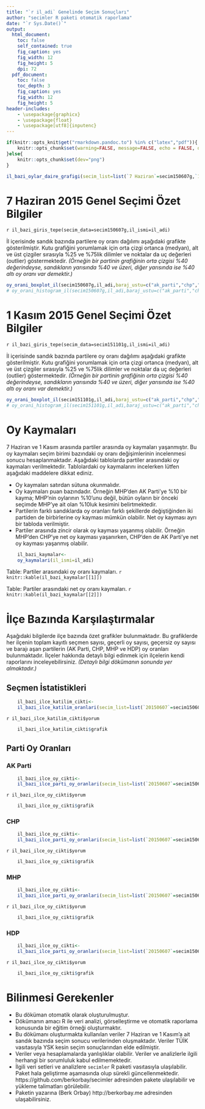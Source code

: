 ```yaml
---
title: "`r il_adi` Genelinde Seçim Sonuçları"
author: "secimler R paketi otomatik raporlama"
date: "`r Sys.Date()`"
output:
  html_document:
    toc: false
    self_contained: true
    fig_caption: yes
    fig_width: 12
    fig_height: 5
    dpi: 72
  pdf_document:
    toc: false
    toc_depth: 3
    fig_caption: yes
    fig_width: 12
    fig_height: 5
header-includes:
    - \usepackage{graphicx}
    - \usepackage{float}
    - \usepackage[utf8]{inputenc}
---
```


```r
if(knitr::opts_knit$get("rmarkdown.pandoc.to") %in% c("latex","pdf")){
    knitr::opts_chunk$set(warning=FALSE, message=FALSE, echo = FALSE, dev = "cairo_pdf",fig.pos="H",external=TRUE)
}else{
    knitr::opts_chunk$set(dev="png")    
}
```

```r
il_bazi_oylar_daire_grafigi(secim_list=list(`7 Haziran`=secim150607g,`1 Kasım`=secim151101g),il_ismi=il_adi)
```

# 7 Haziran 2015 Genel Seçimi Özet Bilgiler

`r il_bazi_giris_tepe(secim_data=secim150607g,il_ismi=il_adi)`

İl içerisinde sandık bazında partilere oy oranı dağılımı aşağıdaki grafikte gösterilmiştir. Kutu grafiğini yorumlamak için orta çizgi ortanca (medyan), alt ve üst çizgiler sırasıyla %25 ve %75lik dilimler ve noktalar da uç değerleri (outlier) göstermektedir. _(Örneğin bir partinin grafiğinin orta çizgisi %40 değerindeyse, sandıkların yarısında %40 ve üzeri, diğer yarısında ise %40 altı oy oranı var demektir.)_

```r
oy_orani_boxplot_il(secim150607g,il_adi,baraj_ustu=c("ak_parti","chp","mhp","hdp"))
# oy_orani_histogram_il(secim150607g,il_adi,baraj_ustu=c("ak_parti","chp","mhp","hdp"))
```

# 1 Kasım 2015 Genel Seçimi Özet Bilgiler

`r il_bazi_giris_tepe(secim_data=secim151101g,il_ismi=il_adi)`

İl içerisinde sandık bazında partilere oy oranı dağılımı aşağıdaki grafikte gösterilmiştir. Kutu grafiğini yorumlamak için orta çizgi ortanca (medyan), alt ve üst çizgiler sırasıyla %25 ve %75lik dilimler ve noktalar da uç değerleri (outlier) göstermektedir. _(Örneğin bir partinin grafiğinin orta çizgisi %40 değerindeyse, sandıkların yarısında %40 ve üzeri, diğer yarısında ise %40 altı oy oranı var demektir.)_

```r
oy_orani_boxplot_il(secim151101g,il_adi,baraj_ustu=c("ak_parti","chp","mhp","hdp"))
# oy_orani_histogram_il(secim151101g,il_adi,baraj_ustu=c("ak_parti","chp","mhp","hdp"))
```

# Oy Kaymaları

7 Haziran ve 1 Kasım arasında partiler arasında oy kaymaları yaşanmıştır. Bu oy kaymaları seçim birimi bazındaki oy oranı değişimlerinin incelenmesi sonucu hesaplanmaktadır. Aşağıdaki tablolarda partiler arasındaki oy kaymaları verilmektedir. Tablolardaki oy kaymalarını incelerken lütfen aşağıdaki maddelere dikkat ediniz.

+ Oy kaymaları satırdan sütuna okunmalıdır.
+ Oy kaymaları puan bazındadır. Örneğin MHP'den AK Parti'ye %10 bir kayma; MHP'nin oylarının %10'unu değil, bütün oyların bir önceki seçimde MHP'ye ait olan %10luk kesimini belirtmektedir.
+ Partilerin farklı sandıklarda oy oranları farklı şekillerde değiştiğinden iki partiden de birbirlerine oy kayması mümkün olabilir. Net oy kayması ayrı bir tabloda verilmiştir.
+ Partiler arasında zincir olarak oy kayması yaşanmış olabilir. Örneğin MHP'den CHP'ye net oy kayması yaşanırken, CHP'den de AK Parti'ye net oy kayması yaşanmış olabilir.

```r
    il_bazi_kaymalar<-
    oy_kaymalari(il_ismi=il_adi)
```
Table: Partiler arasındaki oy oranı kaymaları.
`r knitr::kable(il_bazi_kaymalar[[1]])`

Table: Partiler arasındaki net oy oranı kaymaları.
`r knitr::kable(il_bazi_kaymalar[[2]])`


# İlçe Bazında Karşılaştırmalar

Aşağıdaki bilgilerde ilçe bazında özet grafikler bulunmaktadır. Bu grafiklerde her ilçenin toplam kayıtlı seçmen sayısı, geçerli oy sayısı, geçersiz oy sayısı ve barajı aşan partilerin (AK Parti, CHP, MHP ve HDP) oy oranları bulunmaktadır. İlçeler hakkında detaylı bilgi edinmek için ilçelerin kendi raporlarını inceleyebilirsiniz. <i> (Detaylı bilgi dökümanın sonunda yer almaktadır.) </i>

## Seçmen İstatistikleri

```r
    il_bazi_ilce_katilim_cikti<-
    il_bazi_ilce_katilim_oranlari(secim_list=list(`20150607`=secim150607g,`20151101`=secim151101g),il_ismi=il_adi)
```

`r il_bazi_ilce_katilim_cikti$yorum`


```r
    il_bazi_ilce_katilim_cikti$grafik
```

## Parti Oy Oranları

### AK Parti

```r
    il_bazi_ilce_oy_cikti<-
    il_bazi_ilce_parti_oy_oranlari(secim_list=list(`20150607`=secim150607g,`20151101`=secim151101g),il_ismi=il_adi,parti_ismi="ak_parti",parti_etiketi="AK Parti",renk_semasi=c("#FFC91A","#E4670C"))
```

`r il_bazi_ilce_oy_cikti$yorum`

```r
    il_bazi_ilce_oy_cikti$grafik
```

### CHP

```r
    il_bazi_ilce_oy_cikti<-
    il_bazi_ilce_parti_oy_oranlari(secim_list=list(`20150607`=secim150607g,`20151101`=secim151101g),il_ismi=il_adi,parti_ismi="chp",parti_etiketi="CHP",renk_semasi=c("#ff6779","#D6001C"))
```

`r il_bazi_ilce_oy_cikti$yorum`

```r
    il_bazi_ilce_oy_cikti$grafik
```

### MHP

```r
    il_bazi_ilce_oy_cikti<-
    il_bazi_ilce_parti_oy_oranlari(secim_list=list(`20150607`=secim150607g,`20151101`=secim151101g),il_ismi=il_adi,parti_ismi="mhp",parti_etiketi="MHP",renk_semasi=c("#3185fc","#003f91"))
```

`r il_bazi_ilce_oy_cikti$yorum`

```r
    il_bazi_ilce_oy_cikti$grafik
```

### HDP
```r
    il_bazi_ilce_oy_cikti<-
    il_bazi_ilce_parti_oy_oranlari(secim_list=list(`20150607`=secim150607g,`20151101`=secim151101g),il_ismi=il_adi,parti_ismi="hdp",parti_etiketi="HDP",renk_semasi=c("#b082dd","#7330b4"))
```
`r il_bazi_ilce_oy_cikti$yorum`

```r
    il_bazi_ilce_oy_cikti$grafik
```

# Bilinmesi Gerekenler

+ Bu döküman otomatik olarak oluşturulmuştur.
+ Dökümanın amacı R ile veri analizi, görselleştirme ve otomatik raporlama konusunda bir eğitim örneği oluşturmaktır.
+ Bu dökümanı oluşturmakta kullanılan veriler 7 Haziran ve 1 Kasım'a ait sandık bazında seçim sonucu verilerinden oluşmaktadır. Veriler TÜİK vasıtasıyla YSK kesin seçim sonuçlarından elde edilmiştir.
+ Veriler veya hesaplamalarda yanlışlıklar olabilir. Veriler ve analizlerle ilgili herhangi bir sorumluluk kabul edilmemektedir.
+ İlgili veri setleri ve analizlere `secimler` R paketi vasıtasıyla ulaşılabilir. Paket hala geliştirme aşamasında olup sürekli güncellenmektedir. https://github.com/berkorbay/secimler adresinden pakete ulaşılabilir ve yükleme talimatları görülebilir.
+ Paketin yazarına (Berk Orbay) http://berkorbay.me adresinden ulaşabilirsiniz.
